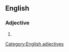 ==English==

===Adjective===
{{head|en}}

# {{alternative spelling of|gungy|lang=en}}

[[Category:English adjectives]]